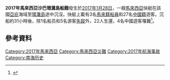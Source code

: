 {{multiple issues|
{{expand|time=2017-02-21T06:49:53+00:00}}
{{primarysources|time=2017-02-21T06:49:53+00:00}}
{{refimprove|time=2017-02-21T06:49:53+00:00}}
}}
'''2017年馬來西亞沙巴環灘島船難'''發生於[[2017年|2017年]][[1月28日|1月28日]]，一艘[[馬來西亞|馬來西亞]]快艇在該國[[亞庇|亞庇]]海域至[[環灘島|環灘島]]途中沉沒。快艇上載有3名[[馬來人|馬來籍]][[船員|船員]]和27名[[中國籍|中國籍]]遊客。沉船約31小時後，除1名船员和5名游客[[失蹤|失蹤]]外，22人生還，4名中國遊客罹難<ref>{{Cite web |url=https://www.hk01.com/%E5%85%A9%E5%B2%B8/68875/%E5%A4%A7%E9%A6%AC%E8%88%B9%E9%9B%A3%E9%81%8A%E5%AE%A2-%E6%B5%B7%E4%B8%AD%E9%A9%9A%E9%9A%AA%E6%BC%82%E6%B5%8130%E5%B0%8F%E6%99%82-%E8%A2%AB%E6%B7%B1%E6%B5%B7%E9%AD%9A%E6%92%95%E5%92%AC-%E7%9A%AE%E8%86%9A%E6%BD%B0%E7%88%9B |title=大馬船難遊客　海中驚險漂流30小時：被深海魚撕咬、皮膚潰爛｜香港01｜兩岸｜ |accessdate=2017-02-21 |archive-date=2019-09-12 |archive-url=https://web.archive.org/web/20190912145625/https://www.hk01.com/%E4%B8%AD%E5%9C%8B/68875/%E5%A4%A7%E9%A6%AC%E8%88%B9%E9%9B%A3%E9%81%8A%E5%AE%A2-%E6%B5%B7%E4%B8%AD%E9%A9%9A%E9%9A%AA%E6%BC%82%E6%B5%8130%E5%B0%8F%E6%99%82-%E8%A2%AB%E6%B7%B1%E6%B5%B7%E9%AD%9A%E6%92%95%E5%92%AC-%E7%9A%AE%E8%86%9A%E6%BD%B0%E7%88%9B |dead-url=no }}</ref>。

== 參考資料 ==
{{reflist}}

[[Category:2017年馬來西亞|Category:2017年馬來西亞]]
[[Category:馬來西亞災難|Category:馬來西亞災難]]
[[Category:2017年航海事故|Category:2017年航海事故]]
[[Category:南海历史|Category:南海历史]]